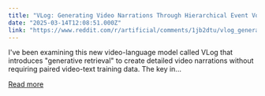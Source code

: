 ```yaml
---
title: "VLog: Generating Video Narrations Through Hierarchical Event Vocabulary and Generative Retrieval"
date: "2025-03-14T12:08:51.000Z"
link: "https://www.reddit.com/r/artificial/comments/1jb2dtu/vlog_generating_video_narrations_through/"
---
```


I've been examining this new video-language model called VLog that introduces "generative retrieval" to create detailed video narrations without requiring paired video-text training data. 
 The key in...

[Read more](https://www.reddit.com/r/artificial/comments/1jb2dtu/vlog_generating_video_narrations_through/)
